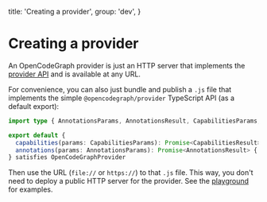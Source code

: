  title: 'Creating a provider',
  group: 'dev',
}

# Creating a provider

An OpenCodeGraph provider is just an HTTP server that implements the [provider API](protocol.mdx#provider-api) and is available at any URL.

For convenience, you can also just bundle and publish a `.js` file that implements the simple `@opencodegraph/provider` TypeScript API (as a default export):

```typescript
import type { AnnotationsParams, AnnotationsResult, CapabilitiesParams, CapabilitiesResult, OpenCodeGraphProvider } from '@opencodegraph/provider'

export default {
  capabilities(params: CapabilitiesParams): Promise<CapabilitiesResult> { /* ... */ }
  annotations(params: AnnotationsParams): Promise<AnnotationsResult> { /* ... */ }
} satisfies OpenCodeGraphProvider
```

Then use the URL (`file://` or `https://`) to that `.js` file. This way, you don't need to deploy a public HTTP server for the provider. See the [playground](/playground) for examples.
